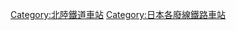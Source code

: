 {{DEFAULTSORT:Shokin}}

[[Category:北陸鐵道車站|Category:北陸鐵道車站]]
[[Category:日本各廢線鐵路車站|Category:日本各廢線鐵路車站]]